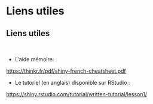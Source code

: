 # Liens utiles {.backgroundTitre}

## Liens utiles

<br>

-   L'aide mémoire:

<https://thinkr.fr/pdf/shiny-french-cheatsheet.pdf>

-   Le tutoriel (en anglais) disponible sur RStudio :

<https://shiny.rstudio.com/tutorial/written-tutorial/lesson1/>
